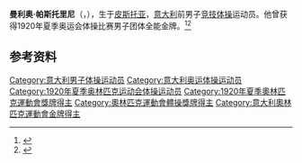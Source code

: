 {{NoteTA|G1=Sports}}
'''曼利奥·帕斯托里尼'''（{{lang-it|Manlio Pastorini}}，{{bd|1879年|5月5日|1942年|4月8日}}），生于[[皮斯托亚|皮斯托亚]]，[[意大利|意大利]]前男子[[竞技体操|竞技体操]]运动员。他曾获得1920年夏季奥运会体操比赛男子团体全能金牌。<ref>{{Cite web|title=Manlio PASTORINI|url=https://www.olympic.org/manlio-pastorini|accessdate=2021-03-21|work=International Olympic Committee|archive-date=2019-07-14|archive-url=https://web.archive.org/web/20190714114542/https://www.olympic.org/manlio-pastorini|dead-url=no}}</ref><ref>{{cite Sports-Reference |name=Manlio Pastorini |url=https://www.sports-reference.com/olympics/athletes/pa/manlio-pastorini-1.html |archive-url=https://web.archive.org/web/20200418014619/https://www.sports-reference.com/olympics/athletes/pa/manlio-pastorini-1.html |archive-date=2020-04-18 |accessdate=2017-08-29}}</ref>

== 参考资料 ==
{{reflist}}

{{奥林匹克运动会体操比赛男子团体全能冠军|1920}}

{{Authority control}}
{{DEFAULTSORT:Pastorini, Manlio}}
[[Category:意大利男子体操运动员|Category:意大利男子体操运动员]]
[[Category:意大利奥运体操运动员|Category:意大利奥运体操运动员]]
[[Category:1920年夏季奥林匹克运动会体操运动员|Category:1920年夏季奥林匹克运动会体操运动员]]
[[Category:1920年夏季奧林匹克運動會獎牌得主|Category:1920年夏季奧林匹克運動會獎牌得主]]
[[Category:奧林匹克運動會體操獎牌得主|Category:奧林匹克運動會體操獎牌得主]]
[[Category:意大利奧林匹克運動會金牌得主|Category:意大利奧林匹克運動會金牌得主]]